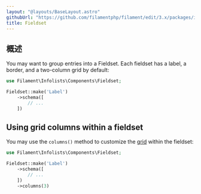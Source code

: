 ```yaml
---
layout: "@layouts/BaseLayout.astro"
githubUrl: "https://github.com/filamentphp/filament/edit/3.x/packages/infolists/docs/04-layout/03-fieldset.md"
title: Fieldset
---
```


## 概述

You may want to group entries into a Fieldset. Each fieldset has a label, a border, and a two-column grid by default:

```php
use Filament\Infolists\Components\Fieldset;

Fieldset::make('Label')
    ->schema([
        // ...
    ])
```

<AutoScreenshot name="infolists/layout/fieldset/simple" alt="Fieldset" version="3.x" />

## Using grid columns within a fieldset

You may use the `columns()` method to customize the [grid](grid) within the fieldset:

```php
use Filament\Infolists\Components\Fieldset;

Fieldset::make('Label')
    ->schema([
        // ...
    ])
    ->columns(3)
```
